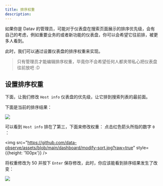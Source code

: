 ```yaml
---
title: 排序权重
description: 
---
```



如果你是 Datav 的管理员，可能对于仪表盘在搜索页面展示的排序优先级，会有自己的考虑，例如重要业务的或者新功能的仪表盘，你可以会希望它往前排，被更多人看到。

此时，我们可以通过设置仪表盘的排序权重来实现。

> 只有管理员才能编辑排序权重，毕竟你不会希望任何人都夹带私心把仪表盘往前放吧 :D

## 设置排序权重

下面，让我们修改 `Host info` 仪表盘的优先级，让它排到搜索列表的最前面。

下面是当前的排序结果：

<img src="https://github.com/data-observe/assets/blob/main/dashboard/default-sorts.jpg?raw=true"/>

可以看到 `Host info` 排在了第三，下面来修改权重： 点击红色箭头所指的数字 `0` ：

<img src="https://github.com/data-observe/assets/blob/main/dashboard/modify-sort.jpg?raw=true" style={{height: '100px'}} />

将权重修改为 50 并按下 `Enter` 保存修改，此时，你应该能看到排序结果发生了改变：

<img src="https://github.com/data-observe/assets/blob/main/dashboard/after-modify-sort.jpg?raw=true"/>


